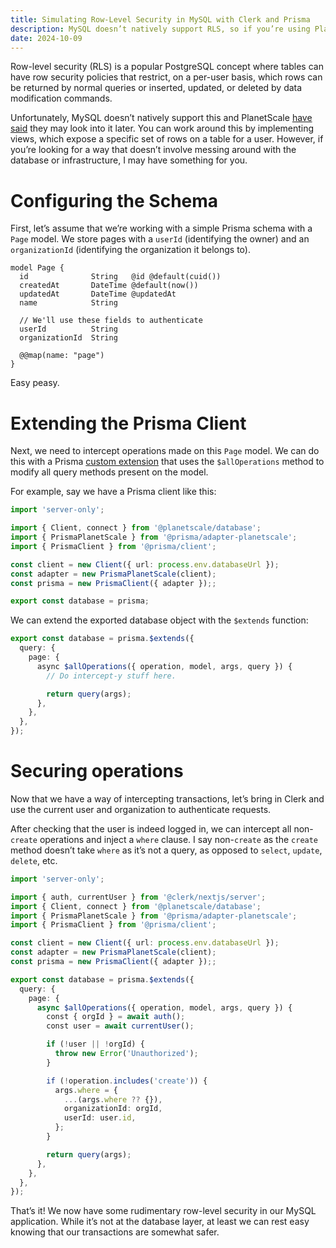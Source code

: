 ```yaml
---
title: Simulating Row-Level Security in MySQL with Clerk and Prisma
description: MySQL doesn’t natively support RLS, so if you’re using PlanetScale like I do, you’re out of luck. However, there is a way of working around this by extending your Prisma client with a custom extension.
date: 2024-10-09
---
```


Row-level security (RLS) is a popular PostgreSQL concept where tables can have row security policies that restrict, on a per-user basis, which rows can be returned by normal queries or inserted, updated, or deleted by data modification commands.

Unfortunately, MySQL doesn’t natively support this and PlanetScale [have said](https://github.com/planetscale/discussion/discussions/157) they may look into it later. You can work around this by implementing views, which expose a specific set of rows on a table for a user. However, if you’re looking for a way that doesn’t involve messing around with the database or infrastructure, I may have something for you.

# Configuring the Schema

First, let’s assume that we’re working with a simple Prisma schema with a `Page` model. We store pages with a `userId` (identifying the owner) and an `organizationId` (identifying the organization it belongs to).

```prisma title="schema.prisma"
model Page {
  id              String   @id @default(cuid())
  createdAt       DateTime @default(now())
  updatedAt       DateTime @updatedAt
  name            String
  
  // We'll use these fields to authenticate
  userId          String
  organizationId  String

  @@map(name: "page")
}
```

Easy peasy.

# Extending the Prisma Client

Next, we need to intercept operations made on this `Page` model. We can do this with a Prisma [custom extension](https://www.prisma.io/docs/orm/prisma-client/client-extensions/query#modify-all-prisma-client-operations) that uses the `$allOperations` method to modify all query methods present on the model.

For example, say we have a Prisma client like this:

```ts title="database.ts"
import 'server-only';

import { Client, connect } from '@planetscale/database';
import { PrismaPlanetScale } from '@prisma/adapter-planetscale';
import { PrismaClient } from '@prisma/client';

const client = new Client({ url: process.env.databaseUrl });
const adapter = new PrismaPlanetScale(client);
const prisma = new PrismaClient({ adapter });;

export const database = prisma;
```

We can extend the exported database object with the `$extends` function:

```ts title="database.ts"
export const database = prisma.$extends({
  query: {
    page: {
      async $allOperations({ operation, model, args, query }) {
        // Do intercept-y stuff here.

        return query(args);
      },
    },
  },
});
```

# Securing operations

Now that we have a way of intercepting transactions, let’s bring in Clerk and use the current user and organization to authenticate requests.

After checking that the user is indeed logged in, we can intercept all non-`create` operations and inject a `where` clause. I say non-`create` as the `create` method doesn’t take `where` as it’s not a query, as opposed to `select`, `update`, `delete`, etc.

```ts title="database.ts"
import 'server-only';

import { auth, currentUser } from '@clerk/nextjs/server';
import { Client, connect } from '@planetscale/database';
import { PrismaPlanetScale } from '@prisma/adapter-planetscale';
import { PrismaClient } from '@prisma/client';

const client = new Client({ url: process.env.databaseUrl });
const adapter = new PrismaPlanetScale(client);
const prisma = new PrismaClient({ adapter });;

export const database = prisma.$extends({
  query: {
    page: {
      async $allOperations({ operation, model, args, query }) {
        const { orgId } = await auth();
        const user = await currentUser();

        if (!user || !orgId) {
          throw new Error('Unauthorized');
        }

        if (!operation.includes('create')) {
          args.where = {
            ...(args.where ?? {}),
            organizationId: orgId,
            userId: user.id,
          };
        }

        return query(args);
      },
    },
  },
});
```

That’s it! We now have some rudimentary row-level security in our MySQL application. While it’s not at the database layer, at least we can rest easy knowing that our transactions are somewhat safer.